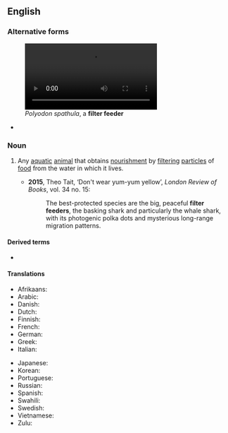 {{also|filter-feeder}}

==English==
{{wikipedia}}

===Alternative forms===
[[File:American paddlefish filter feeding.webm|thumb|''Polyodon spathula'', a '''filter feeder''']]
* {{l|en|filter-feeder}}

===Noun===
{{en-noun}}

# {{lb|en|biology}} Any [[aquatic]] [[animal]] that obtains [[nourishment]] by [[filtering]] [[particle]]s of [[food]] from the water in which it lives.
#* '''2015''', Theo Tait, ‘Don't wear yum-yum yellow’, ''London Review of Books'', vol. 34 no. 15:
#*: The best-protected species are the big, peaceful '''filter feeders''', the basking shark and particularly the whale shark, with its photogenic polka dots and mysterious long-range migration patterns.

====Derived terms====
* {{l|en|filter feed}}

====Translations====
{{trans-top|animal}}
* Afrikaans: {{t+|af|filtervoeder}}
* Arabic: {{t-needed|ar}}
* Danish: {{t-needed|da}}
* Dutch: {{t|nl|filtervoeder|m}}
* Finnish: {{t-needed|fi}}
* French: {{t-needed|fr}}
* German: {{t-needed|de}}
* Greek: {{t-needed|el}}
* Italian: {{t|it|filtratore|f}}
{{trans-mid}}
* Japanese: {{t-needed|ja}}
* Korean: {{t-needed|ko}}
* Portuguese: {{t-needed|pt}}
* Russian: {{t-needed|ru}}
* Spanish: {{t-needed|es}}
* Swahili: {{t-needed|sw}}
* Swedish: {{t-needed|sv}}
* Vietnamese: {{t-needed|vi}}
* Zulu: {{t-needed|zu}}
{{trans-bottom}}